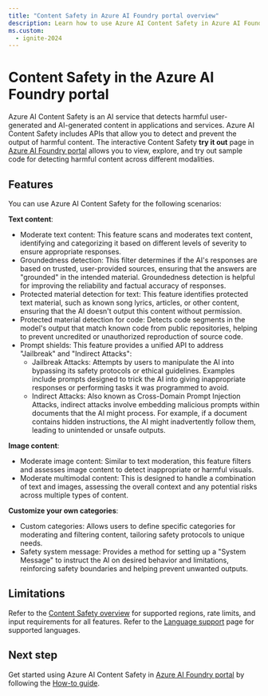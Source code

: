 ```yaml
---
title: "Content Safety in Azure AI Foundry portal overview"
description: Learn how to use Azure AI Content Safety in Azure AI Foundry portal to detect harmful user-generated and AI-generated content in applications and services.
ms.custom:
  - ignite-2024
---
```


# Content Safety in the Azure AI Foundry portal

Azure AI Content Safety is an AI service that detects harmful user-generated and AI-generated content in applications and services. Azure AI Content Safety includes APIs that allow you to detect and prevent the output of harmful content. The interactive Content Safety **try it out** page in [Azure AI Foundry portal](https://ai.azure.com/?cid=learnDocs) allows you to view, explore, and try out sample code for detecting harmful content across different modalities. 

## Features

You can use Azure AI Content Safety for the following scenarios: 

**Text content**: 
- Moderate text content: This feature scans and moderates text content, identifying and categorizing it based on different levels of severity to ensure appropriate responses. 
- Groundedness detection: This filter determines if the AI's responses are based on trusted, user-provided sources, ensuring that the answers are "grounded" in the intended material. Groundedness detection is helpful for improving the reliability and factual accuracy of responses. 
- Protected material detection for text: This feature identifies protected text material, such as known song lyrics, articles, or other content, ensuring that the AI doesn't output this content without permission. 
- Protected material detection for code: Detects code segments in the model's output that match known code from public repositories, helping to prevent uncredited or unauthorized reproduction of source code. 
- Prompt shields: This feature provides a unified API to address "Jailbreak" and "Indirect Attacks": 
    - Jailbreak Attacks: Attempts by users to manipulate the AI into bypassing its safety protocols or ethical guidelines. Examples include prompts designed to trick the AI into giving inappropriate responses or performing tasks it was programmed to avoid. 
    - Indirect Attacks: Also known as Cross-Domain Prompt Injection Attacks, indirect attacks involve embedding malicious prompts within documents that the AI might process. For example, if a document contains hidden instructions, the AI might inadvertently follow them, leading to unintended or unsafe outputs. 

**Image content**: 
- Moderate image content: Similar to text moderation, this feature filters and assesses image content to detect inappropriate or harmful visuals. 
- Moderate multimodal content: This is designed to handle a combination of text and images, assessing the overall context and any potential risks across multiple types of content. 

**Customize your own categories**: 
- Custom categories: Allows users to define specific categories for moderating and filtering content, tailoring safety protocols to unique needs. 
- Safety system message: Provides a method for setting up a "System Message" to instruct the AI on desired behavior and limitations, reinforcing safety boundaries and helping prevent unwanted outputs. 


<ContentSafetyHarmCategories />

## Limitations

Refer to the [Content Safety overview](/azure/ai-services/content-safety/overview) for supported regions, rate limits, and input requirements for all features. Refer to the [Language support](/azure/ai-services/content-safety/language-support) page for supported languages. 


## Next step

Get started using Azure AI Content Safety in [Azure AI Foundry portal](https://ai.azure.com/?cid=learnDocs) by following the [How-to guide](/azure/ai-services/content-safety/how-to/foundry).